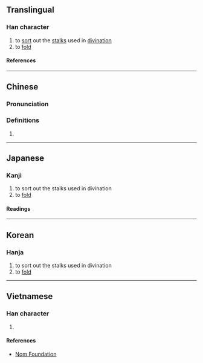{{character info/new}}
==Translingual==

===Han character===
{{Han char|rn=64|rad=手|as=09|sn=12|four=54094|canj=QPTD|ids=⿰扌枼}}

# to [[sort]] out the [[stalk]]s used in [[divination]]
# to [[fold]]

====References====
{{Han ref|kx=0444.190|dkj=12403|dj=0795.160|hdz=31911.150|uh=63F2}}

----

==Chinese==
{{zh-forms}}

===Pronunciation===
{{zh-pron
|m=dié,shé,yè
|c=dip6,sip3,sit3
|mn=tia̍p
|mc=y
|oc=y
|ma=
|cat=v
}}

===Definitions===
{{zh-hanzi}}

# {{rfdef|lang=zh}}

----

==Japanese==

===Kanji===
{{ja-kanji|grade=|rs=手09}}

# to sort out the stalks used in divination
# to [[fold]]

====Readings====
{{ja-readings
|on=せつ, ぜち, ちょう, じょう
|kun=かぞえる
}}

----

==Korean==

===Hanja===
{{ko-hanja|설}}

# to sort out the stalks used in divination
# to [[fold]]

----

==Vietnamese==

===Han character===
{{vi-readings|rs=手09|reading=[[dẹp]], [[đắp]]}}

# {{defn|lang=vi|sort=手09}}

====References====
* [http://nomfoundation.org/common/nom_details.php?codepoint=63f2 Nom Foundation]